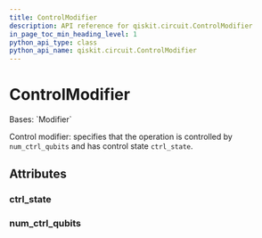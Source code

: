 ```yaml
---
title: ControlModifier
description: API reference for qiskit.circuit.ControlModifier
in_page_toc_min_heading_level: 1
python_api_type: class
python_api_name: qiskit.circuit.ControlModifier
---
```


# ControlModifier

<Class id="qiskit.circuit.ControlModifier" github="https://github.com/qiskit/qiskit/tree/stable/1.0/qiskit/circuit/annotated_operation.py" signature="qiskit.circuit.ControlModifier(num_ctrl_qubits=0, ctrl_state=None)">
  Bases: `Modifier`

  Control modifier: specifies that the operation is controlled by `num_ctrl_qubits` and has control state `ctrl_state`.

  ## Attributes

  ### ctrl\_state

  <Attribute id="qiskit.circuit.ControlModifier.ctrl_state" name="ctrl_state" attributeTypeHint="int | str | None" attributeValue="= None" />

  ### num\_ctrl\_qubits

  <Attribute id="qiskit.circuit.ControlModifier.num_ctrl_qubits" name="num_ctrl_qubits" attributeTypeHint="int" attributeValue="= 0" />
</Class>

